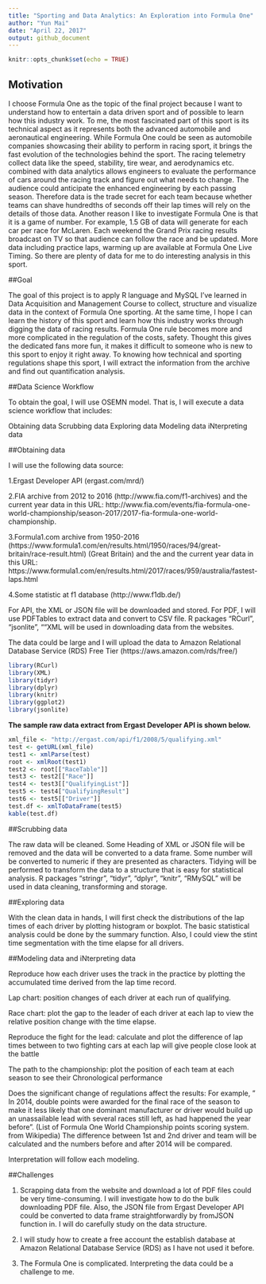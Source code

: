 ```yaml
---
title: "Sporting and Data Analytics: An Exploration into Formula One"
author: "Yun Mai"
date: "April 22, 2017"
output: github_document
---
```


```r
knitr::opts_chunk$set(echo = TRUE)
```

##  Motivation 

  I choose Formula One as the topic of the final project because I want to understand how to entertain a data driven sport and of possible to learn how this industry work. To me, the most fascinated part of this sport is its technical aspect as it represents both the advanced automobile and aeronautical engineering. While Formula One could be seen as automobile companies showcasing their ability to perform in racing sport, it brings the fast evolution of the technologies behind the sport. The racing telemetry collect data like the speed, stability, tire wear, and aerodynamics etc. combined with data analytics allows engineers to evaluate the performance of cars around the racing track and figure out what needs to change. The audience could anticipate the enhanced engineering by each passing season. Therefore data is the trade secret for each team because whether teams can shave hundredths of seconds off their lap times will rely on the details of those data. Another reason I like to investigate Formula One is that it is a game of number. For example, 1.5 GB of data will generate for each car per race for McLaren. Each weekend the Grand Prix racing results broadcast on TV so that audience can follow the race and be updated. More data including practice laps, warming up are available at Formula One Live Timing. So there are plenty of data for me to do interesting analysis in this sport.

##Goal

  The goal of this project is to apply R language and MySQL I've learned in Data Acquisition and Management Course to collect, structure and visualize data in the context of Formula One sporting. At the same time, I hope I can learn the history of this sport and learn how this industry works through digging the data of racing results. Formula One rule becomes more and more complicated in the regulation of the costs, safety. Thought this gives the dedicated fans more fun, it makes it difficult to someone who is new to this sport to enjoy it right away. To knowing how technical and sporting regulations shape this sport, I will extract the information from the archive and find out quantification analysis.
  
##Data Science Workflow

To obtain the goal, I will use OSEMN model. That is, I will execute a data science workflow that includes:

Obtaining data
Scrubbing data
Exploring data
Modeling data
iNterpreting data
 
##Obtaining data

  I will use the following data source:
 
  1.Ergast Developer API (ergast.com/mrd/)
  
  2.FIA archive from 2012 to 2016
  (http://www.fia.com/f1-archives) and the current year data in this URL:  http://www.fia.com/events/fia-formula-one-world-championship/season-2017/2017-fia-formula-one-world-championship.
  
  3.Formula1.com archive from 1950-2016 (https://www.formula1.com/en/results.html/1950/races/94/great-britain/race-result.html) (Great Britain) and the and the current year data in this URL: https://www.formula1.com/en/results.html/2017/races/959/australia/fastest-laps.html
  
  4.Some statistic at f1 database (http://www.f1db.de/)
 
  For API, the XML or JSON file will be downloaded and stored. For PDF, I will use PDFTables to extract data and convert to CSV file. R packages "RCurl", "jsonlite", ""XML will be used in downloading data from the websites.
  
   The data could be large and I will upload the data to Amazon Relational Database Service (RDS) Free Tier (https://aws.amazon.com/rds/free/)

```r
library(RCurl)
library(XML)
library(tidyr)
library(dplyr)
library(knitr)
library(ggplot2)
library(jsonlite)

```



**The sample raw data extract from Ergast Developer API is shown below.**


```r
xml_file <- "http://ergast.com/api/f1/2008/5/qualifying.xml"
test <- getURL(xml_file)
test1 <- xmlParse(test)
root <- xmlRoot(test1)
test2 <- root[["RaceTable"]]
test3 <- test2[["Race"]]
test4 <- test3[["QualifyingList"]]
test5 <- test4["QualifyingResult"]
test6 <- test5[["Driver"]]
test.df <- xmlToDataFrame(test5)
kable(test.df)
```


##Scrubbing data

  The raw data will be cleaned. Some Heading of XML or JSON file will be removed and the data will be converted to a data frame. Some number will be converted to numeric if they are presented as characters. Tidying will be performed to transform the data to a structure that is easy for statistical analysis. R packages "stringr", "tidyr", "dplyr", "knitr", "RMySQL" will be used in data cleaning, transforming and storage.

##Exploring data

  With the clean data in hands, I will first check the distributions of the lap times of each driver by plotting histogram or boxplot. The basic statistical analysis could be done by the summary function. Also, I could view the stint time segmentation with the time elapse for all drivers.
  
##Modeling data and iNterpreting data

  Reproduce how each driver uses the track in the practice by plotting the accumulated time derived from the lap time record.

  Lap chart: position changes of each driver at each run of qualifying.
  
  Race chart: plot the gap to the leader of each driver at each lap to view the relative position change with the time elapse.
  
  Reproduce the fight for the lead: calculate and plot the difference of lap times between to two fighting cars at each lap will give people close look at the battle

  The path to the championship: plot the position of each team at each season to see their Chronological performance

  Does the significant change of regulations affect the results: For example, " In 2014, double points were awarded for the final race of the season to make it less likely that one dominant manufacturer or driver would build up an unassailable lead with several races still left, as had happened the year before".  (List of Formula One World Championship points scoring system. from Wikipedia) The difference between 1st and 2nd driver and team will be calculated and the numbers before and after 2014 will be compared.

  Interpretation will follow each modeling. 

##Challenges

  1.	Scrapping data from the website and download a lot of PDF files could be very time-consuming. I will investigate how to do the bulk downloading PDF file. Also, the JSON file from Ergast Developer API could be converted to data frame straightforwardly by fromJSON function in. I will do carefully study on the data structure.

  2.	I will study how to create a free account the establish database at Amazon Relational Database Service (RDS) as I have not used it before. 
3.	The Formula One is complicated. Interpreting the data could be a challenge to me.




